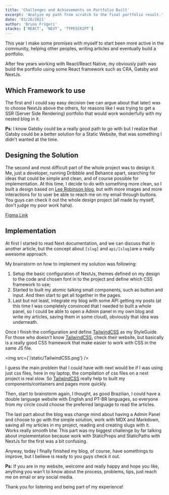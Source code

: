 ```yaml
---
title: 'Challenges and Achievements on Portfolio Built'
excerpt: 'Analyze my path from scratch to the final portfolio result.'
date: '03/26/2021'
author: 'Bruno Frigeri'
stacks: ['REACT', 'NEXT', 'TYPESCRIPT']
---
```

This year I make some promises with myself to start been more active in the community, helping other peoples, writing articles and eventually build a portfolio.

After few years working with React/React Native, my obviously path was build the portfolio using some React framework such as CRA, Gatsby and NextJs.

## Which Framework to use
The first and I could say easy decision (we can argue about that later) was to choose NextJs above the others, for reasons like I was trying to get a SSR (Server Side Rendering) portfolio that would work wonderfully with my nested blog in it.

**Ps**: I know Gatsby could be a really good path to go with but I realize that Gatsby could be a better solution for a Static Website, that was something I didn't wanted at the time.

## Designing the Solution

The second and most difficult part of the whole project was to design it. Me, just a developer, running Dribbble and Behance apart, searching for ideas that could be simple and clean, and of course possible for implementation. At this time, I decide to do with something more clean, so I built a design based on [Lee Robinson blog](https://leerob.io/), but with more images and more interactions for to user be able to reach me on my email through buttons.
You guys can check it out the whole design project (all made by myself, don't judge my poor work haha).

[Figma Link](https://www.figma.com/file/ESOrpbORXLKhCiU2JYsqcy/brunofrigeri.com?node-id=66%3A57)

## Implementation

At first I started to read Next documentation, and we can discuss that in another article, but the concept about `[slug]` and `api/[slug]`are a really awesome approach.

My brainstorm on how to implement my solution was following:

1. Setup the basic configuration of NextJs, themes defined on my design to the code and chosen font in to the project and define which CSS framework to use;
2. Started to built my atomic talking small components, such as button and input. And then start to get all together in the pages.
3. Last but not least, integrate my blog with some API getting my posts (at this time I was completely convinced that I needed to built a whole panel, so I could be able to open a Admin panel in my own blog and write my articles, saving them in some cloud), obviously that idea was underneath.

Once I finish the configuration and define [TailwindCSS](https://tailwindcss.com/) as my StyleGuide. For those who doesn't know [TailwindCSS](https://tailwindcss.com/), check their website, but basically is a really good CSS framework that make easier to work with CSS in the same JS  file.

<img src={'/static/TailwindCSS.png'} />

I guess the main problem that I could have with next would be if I was using just css files, here in my laptop, the compilation of css files on a next project is real slow. So [TailwindCSS](https://tailwindcss.com/) really help to built my components/containers and pages more quickly.

Then, start to brainstorm again, I thought, as good Brazilian, I could have a double language website with English and PT-BR languages, so everyone from my circle could choose the preferred language to read the articles.

The last part about the blog was change mind about having a Admin Panel and choose to go with the simple solution, work with MDX and Markdown, saving all my articles in my project, reading and creating slugs with it. Works really smooth btw. This part was my biggest challenge by far talking about implementation because work with StaticProps and StaticPaths with NextJs for the first was a bit confusing.

Anyway, today I finally finished my blog, of course, have somethings to improve, but I believe is ready to you guys check it out.

**Ps:** If you are in my website, welcome and really happy and hope you like, anything you wan't to know about the process, problems, tips, just reach me on email or any social media.

Thank you for listening and being part of my experience!
